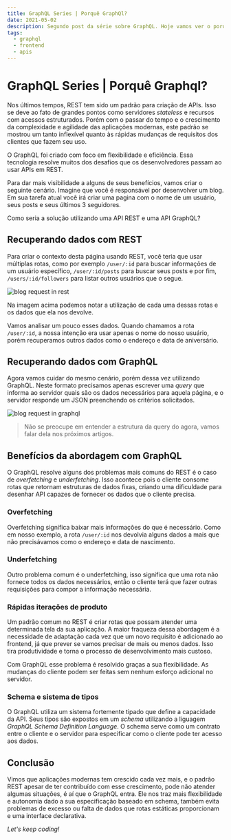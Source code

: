 ```yaml
---
title: GraphQL Series | Porquê GraphQl?
date: 2021-05-02
description: Segundo post da série sobre GraphQL. Hoje vamos ver o porquê usar GraphQL como alternativa ao REST.
tags:
  - graphql
  - frontend
  - apis
---
```


# GraphQL Series | Porquê Graphql?

Nos últimos tempos, REST tem sido um padrão para criação de APIs. 
Isso se deve ao fato de grandes pontos como servidores _stateless_ e recursos com acessos estruturados. 
Porém com o passar do tempo e o crescimento da complexidade e agilidade das aplicações modernas, este padrão se mostrou um tanto inflexível quanto às rápidas mudanças de requisitos dos clientes que fazem seu uso.

O GraphQL foi criado com foco em flexibilidade e eficiência. Essa tecnologia resolve muitos dos desafios que os desenvolvedores passam ao usar APIs em REST.

Para dar mais visibilidade a alguns de seus benefícios, vamos criar o seguinte cenário. 
Imagine que você é responsável por desenvolver um blog. 
Em sua tarefa atual você irá criar uma pagina com o nome de um usuário, seus posts e seus últimos 3 seguidores.

Como seria a solução utilizando uma API REST e uma API GraphQL?

## Recuperando dados com REST

Para criar o contexto desta página usando REST, você teria que usar múltiplas rotas, como por exemplo `/user/:id` para buscar informações de um usuário específico, `/user/:id/posts` para buscar seus posts e por fim, `/users/:id/followers` para listar outros usuários que o segue.

![blog request in rest](./blog-rest.png)

Na imagem acima podemos notar a utilização de cada uma dessas rotas e os dados que ela nos devolve. 

Vamos analisar um pouco esses dados. Quando chamamos a rota `/user/:id`, a nossa intenção era usar apenas o nome do nosso usuário, porém recuperamos outros dados como o endereço e data de aniversário. 

## Recuperando dados com GraphQL

Agora vamos cuidar do mesmo cenário, porém dessa vez utilizando GraphQL. 
Neste formato precisamos apenas escrever uma _query_ que informa ao servidor quais são os dados necessários para aquela página, e o servidor responde um JSON preenchendo os critérios solicitados.

![blog request in graphql](./blog-graphql.png)

> Não se preocupe em entender a estrutura da query do agora, vamos falar dela nos próximos artigos.

## Benefícios da abordagem com GraphQL

O GraphQL resolve alguns dos problemas mais comuns do REST é o caso de _overfetching_ e _underfetching_. 
Isso acontece pois o cliente consome rotas que retornam estruturas de dados fixas, criando uma dificuldade para desenhar API capazes de fornecer os dados que o cliente precisa.

### Overfetching

Overfetching significa baixar mais informações do que é necessário. Como em nosso exemplo, a rota `/user/:id` nos devolvia alguns dados a mais que não precisávamos como o endereço e data de nascimento.

### Underfetching

Outro problema comum é o underfetching, isso significa que uma rota não fornece todos os dados necessários, então o cliente terá que fazer outras requisições para compor a informação necessária. 

### Rápidas iterações de produto

Um padrão comum no REST é criar rotas que possam atender uma determinada tela da sua aplicação. 
A maior fraqueza dessa abordagem é a necessidade de adaptação cada vez que um novo requisito é adicionado ao frontend, já que prever se vamos precisar de mais ou menos dados.
Isso tira produtividade e torna o processo de desenvolvimento mais custoso.

Com GraphQL esse problema é resolvido graças a sua flexibilidade. As mudanças do cliente podem ser feitas sem nenhum esforço adicional no servidor.

### Schema e sistema de tipos

O GraphQL utiliza um sistema fortemente tipado que define a capacidade da API. Seus tipos são expostos em um _schema_ utilizando a liguagem _GraphQL Schema Definition Language_.
O schema serve como um contrato entre o cliente e o servidor para especificar como o cliente pode ter acesso aos dados.

## Conclusão

Vimos que aplicações modernas tem crescido cada vez mais, e o padrão REST apesar de ter contribuído com esse crescimento, pode não atender algumas situações, é aí que o GraphQL entra.
Ele nos traz mais flexibilidade e autonomia dado a sua especificação baseado em schema, também evita problemas de excesso ou falta de dados que rotas estáticas proporcionam e uma interface declarativa.

*Let's keep coding!*
